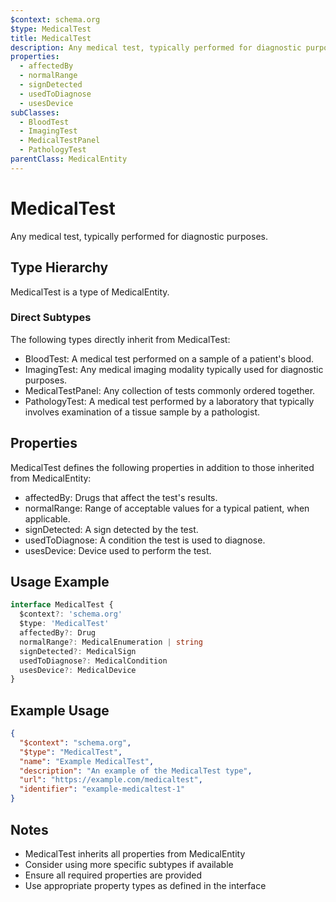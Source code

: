 ```yaml
---
$context: schema.org
$type: MedicalTest
title: MedicalTest
description: Any medical test, typically performed for diagnostic purposes.
properties:
  - affectedBy
  - normalRange
  - signDetected
  - usedToDiagnose
  - usesDevice
subClasses:
  - BloodTest
  - ImagingTest
  - MedicalTestPanel
  - PathologyTest
parentClass: MedicalEntity
---
```


# MedicalTest

Any medical test, typically performed for diagnostic purposes.

## Type Hierarchy

MedicalTest is a type of MedicalEntity.

### Direct Subtypes

The following types directly inherit from MedicalTest:

- BloodTest: A medical test performed on a sample of a patient's blood.
- ImagingTest: Any medical imaging modality typically used for diagnostic purposes.
- MedicalTestPanel: Any collection of tests commonly ordered together.
- PathologyTest: A medical test performed by a laboratory that typically involves examination of a tissue sample by a pathologist.

## Properties

MedicalTest defines the following properties in addition to those inherited from MedicalEntity:

- affectedBy: Drugs that affect the test's results.
- normalRange: Range of acceptable values for a typical patient, when applicable.
- signDetected: A sign detected by the test.
- usedToDiagnose: A condition the test is used to diagnose.
- usesDevice: Device used to perform the test.

## Usage Example

```typescript
interface MedicalTest {
  $context?: 'schema.org'
  $type: 'MedicalTest'
  affectedBy?: Drug
  normalRange?: MedicalEnumeration | string
  signDetected?: MedicalSign
  usedToDiagnose?: MedicalCondition
  usesDevice?: MedicalDevice
}
```

## Example Usage

```json
{
  "$context": "schema.org",
  "$type": "MedicalTest",
  "name": "Example MedicalTest",
  "description": "An example of the MedicalTest type",
  "url": "https://example.com/medicaltest",
  "identifier": "example-medicaltest-1"
}
```

## Notes

- MedicalTest inherits all properties from MedicalEntity
- Consider using more specific subtypes if available
- Ensure all required properties are provided
- Use appropriate property types as defined in the interface

